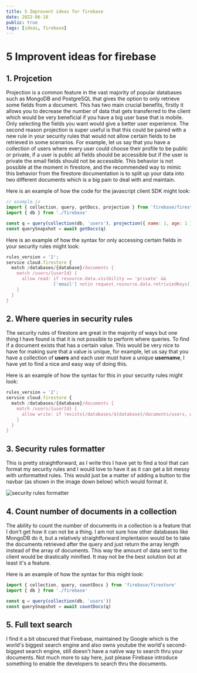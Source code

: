 ```yaml
---
title: 5 Improvent ideas for firebase
date: 2022-06-18
public: true
tags: [ideas, firebase]
---
```


# 5 Improvent ideas for firebase

## 1. Projcetion

Projection is a common feature in the vast majority of popular databases such as MongoDB and PostgreSQL that gives the option to only retrieve some fields from a document. This has two main crucial benefits, firstly it allows you to decrease the number of data that gets transferred to the client which would be very beneficial if you have a big user base that is mobile. Only selecting the fields you want would give a better user experience. The second reason projection is super useful is that this could be paired with a new rule in your security rules that would not allow certain fields to be retrieved in some scenarios. For example, let us say that you have a collection of users where every user could choose their profile to be public or private, if a user is public all fields should be accessible but if the user is private the email fields should not be accessible. This behavior is not possible at the moment in firestore, and the recommended way to mimic this behavior from the firestore documentation is to split up your data into two different documents which is a big pain to deal with and maintain.

Here is an example of how the code for the javascript client SDK might look:

```js
// example.js
import { collection, query, getDocs, projection } from 'firebase/firestore'
import { db } from './firebase'

const q = query(collection(db, 'users'), projection({ name: 1, age: 1 }))
const querySnapshot = await getDocs(q)
```

Here is an example of how the syntax for only accessing certain fields in your security rules might look:

```js
rules_version = '2';
service cloud.firestore {
  match /databases/{database}/documents {
    match /users/{userId} {
      allow read: if resource.data.visibility == 'private' &&
                  ['email'] notin request.resource.data.retriviedKeys();
    }
  }
}
```

## 2. Where queries in security rules

The security rules of firestore are great in the majority of ways but one thing I have found is that it is not possible to perform where queries. To find if a document exists that has a certain value. This would be very nice to have for making sure that a value is unique, for example, let us say that you have a collection of **users** and each user must have a unique **username**, I have yet to find a nice and easy way of doing this.

Here is an example of how the syntax for this in your security rules might look:

```javascript
rules_version = '2';
service cloud.firestore {
  match /databases/{database}/documents {
    match /users/{userId} {
      allow write: if !exists(/databases/$(database)/documents/users, where('username', '==', request.resource.data.username));
    }
  }
}
```

## 3. Security rules formatter

This is pretty straightforward, as I write this I have yet to find a tool that can format my security rules and I would love to have it as it can get a bit messy with unformatted rules. This would just be a matter of adding a button to the navbar (as shown in the image down below) which would format it.

<img src="/tes.png" alt="security rules formatter" />

## 4. Count number of documents in a collection

The ability to count the number of documents in a collection is a feature that I don't get how it can not be a thing. I am not sure how other databases like MongoDB do it, but a relatively straightforward implentaion would be to take the documents retrieved after the query and just return the array length instead of the array of documents. This way the amount of data sent to the client would be drastically minified. It may not be the best solution but at least it's a feature.

Here is an example of how the syntax for this might look:

```js
import { collection, query, countDocs } from 'firebase/firestore'
import { db } from './firebase'

const q = query(collection(db, 'users'))
const querySnapshot = await countDocs(q)
```

## 5. Full text search

I find it a bit obscured that Firebase, maintained by Google which is the world's biggest search engine and also owns youtube the world's second-biggest search engine, still doesn't have a native way to search thru your documents. Not much more to say here, just please Firebase introduce something to enable the developers to search thru the documents.

